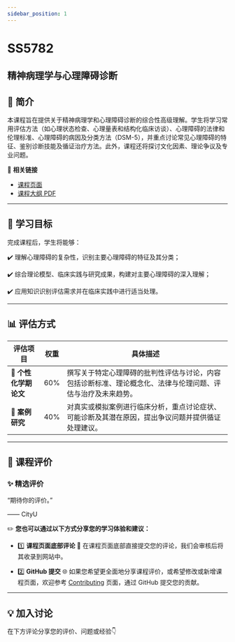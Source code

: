 ```yaml
---
sidebar_position: 1
---
```


# SS5782
## 精神病理学与心理障碍诊断

## **📘 简介**
本课程旨在提供关于精神病理学和心理障碍诊断的综合性高级理解。学生将学习常用评估方法（如心理状态检查、心理量表和结构化临床访谈）、心理障碍的法律和伦理标准、心理障碍的病因及分类方法（DSM-5），并重点讨论常见心理障碍的特征、鉴别诊断技能及循证治疗方法。此外，课程还将探讨文化因素、理论争议及专业问题。

🔗 **相关链接**
- [课程页面](https://www.cityu.edu.hk/catalogue/pg/202425/course/SS5782.htm)
- [课程大纲 PDF](https://www.cityu.edu.hk/catalogue/pg/202425/course/SS5782.pdf)

---

## **🎯 学习目标**

完成课程后，学生将能够：

✔️ 理解心理障碍的复杂性，识别主要心理障碍的特征及其分类；

✔️ 综合理论模型、临床实践与研究成果，构建对主要心理障碍的深入理解；

✔️ 应用知识识别评估需求并在临床实践中进行适当处理。

---

## **📊 评估方式**

| **评估项目**             | **权重** | **具体描述**                                                                                       |
|------------------------|---------|---------------------------------------------------------------------------------------------------|
| **📄 个性化学期论文**      | 60%     | 撰写关于特定心理障碍的批判性评估与讨论，内容包括诊断标准、理论概念化、法律与伦理问题、评估与治疗及未来趋势。                          |
| **📄 案例研究**          | 40%     | 对真实或模拟案例进行临床分析，重点讨论症状、可能诊断及其潜在原因，提出争议问题并提供循证处理建议。                                        |

---

## **💬 课程评价**

### ✨ **精选评价**
<div className={commentStyles.commentBox}>
    <p className={commentStyles.commentText}>
        “期待你的评价。”
    </p>
    <p className={commentStyles.commentAuthor}>—— CityU</p>
</div>

✏️ **您也可以通过以下方式分享您的学习体验和建议：**

- 1️⃣ **课程页面底部评论**
💬 在课程页面底部直接提交您的评论，我们会审核后将其收录到网站中。

- 2️⃣ **GitHub 提交**
🌐 如果您希望更全面地分享课程评价，或希望修改或新增课程页面，欢迎参考 [Contributing](/contributing) 页面，通过 GitHub 提交您的贡献。

---

## **💡 加入讨论**

在下方评论分享您的评价、问题或经验👇
<Utterances />

